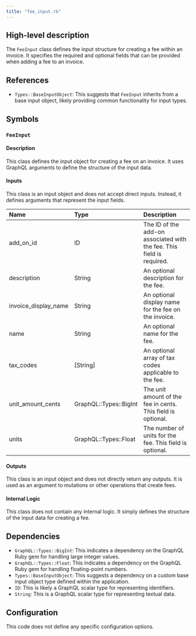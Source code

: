 ```yaml
---
title: "fee_input.rb"
---
```


## High-level description
The `FeeInput` class defines the input structure for creating a fee within an invoice. It specifies the required and optional fields that can be provided when adding a fee to an invoice.

## References
- `Types::BaseInputObject`: This suggests that `FeeInput` inherits from a base input object, likely providing common functionality for input types.

## Symbols

### `FeeInput`
#### Description
This class defines the input object for creating a fee on an invoice. It uses GraphQL arguments to define the structure of the input data.

#### Inputs
This class is an input object and does not accept direct inputs. Instead, it defines arguments that represent the input fields.

| Name | Type | Description |
|:-----|:-----|:------------|
| add_on_id | ID | The ID of the add-on associated with the fee. This field is required. |
| description | String | An optional description for the fee. |
| invoice_display_name | String | An optional display name for the fee on the invoice. |
| name | String | An optional name for the fee. |
| tax_codes | [String] | An optional array of tax codes applicable to the fee. |
| unit_amount_cents | GraphQL::Types::BigInt | The unit amount of the fee in cents. This field is optional. |
| units | GraphQL::Types::Float | The number of units for the fee. This field is optional. |

#### Outputs
This class is an input object and does not directly return any outputs. It is used as an argument to mutations or other operations that create fees.

#### Internal Logic
This class does not contain any internal logic. It simply defines the structure of the input data for creating a fee.

## Dependencies
- `GraphQL::Types::BigInt`: This indicates a dependency on the GraphQL Ruby gem for handling large integer values.
- `GraphQL::Types::Float`: This indicates a dependency on the GraphQL Ruby gem for handling floating-point numbers.
- `Types::BaseInputObject`: This suggests a dependency on a custom base input object type defined within the application.
- `ID`: This is likely a GraphQL scalar type for representing identifiers.
- `String`: This is a GraphQL scalar type for representing textual data.

## Configuration
This code does not define any specific configuration options.
